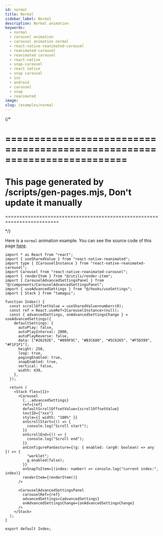 ```yaml
---
id: normal
title: Normal
sidebar_label: Normal
description: Normal animation
keywords:
  - normal
  - carousel animation
  - carousel animation normal
  - react-native-reanimated-carousel
  - reanimated-carousel
  - reanimated carousel
  - react-native
  - snap-carousel
  - react native
  - snap carousel
  - ios
  - android
  - carousel
  - snap
  - reanimated
image:
slug: /examples/normal
---
```


{/* 

=========================================================================
=========================================================================
This page generated by /scripts/gen-pages.mjs, Don't update it manually 
=========================================================================
=========================================================================

*/}

Here is a `normal` animation example. You can see the source code of this page [here](https://github.com/dohooo/react-native-reanimated-carousel/blob/main/example/app/src/pages/normal/index.tsx).


<Page page='normal' />

```tsx copy
import * as React from "react";
import { useSharedValue } from "react-native-reanimated";
import type { ICarouselInstance } from "react-native-reanimated-carousel";
import Carousel from "react-native-reanimated-carousel";
import { renderItem } from "@/utils/render-item";
import { CarouselAdvancedSettingsPanel } from "@/components/CarouselAdvancedSettingsPanel";
import { useAdvancedSettings } from "@/hooks/useSettings";
import { Stack } from "tamagui";

function Index() {
  const scrollOffsetValue = useSharedValue<number>(0);
  const ref = React.useRef<ICarouselInstance>(null);
  const { advancedSettings, onAdvancedSettingsChange } = useAdvancedSettings({
    defaultSettings: {
      autoPlay: false,
      autoPlayInterval: 2000,
      autoPlayReverse: false,
      data: ["#26292E", "#899F9C", "#B3C680", "#5C6265", "#F5D399", "#F1F1F1"],
      height: 258,
      loop: true,
      pagingEnabled: true,
      snapEnabled: true,
      vertical: false,
      width: 430,
    },
  });

  return (
    <Stack flex={1}>
      <Carousel
        {...advancedSettings}
        ref={ref}
        defaultScrollOffsetValue={scrollOffsetValue}
        testID={"xxx"}
        style={{ width: "100%" }}
        onScrollStart={() => {
          console.log("Scroll start");
        }}
        onScrollEnd={() => {
          console.log("Scroll end");
        }}
        onConfigurePanGesture={(g: { enabled: (arg0: boolean) => any }) => {
          "worklet";
          g.enabled(false);
        }}
        onSnapToItem={(index: number) => console.log("current index:", index)}
        renderItem={renderItem()}
      />

      <CarouselAdvancedSettingsPanel
        carouselRef={ref}
        advancedSettings={advancedSettings}
        onAdvancedSettingsChange={onAdvancedSettingsChange}
      />
    </Stack>
  );
}

export default Index;

```